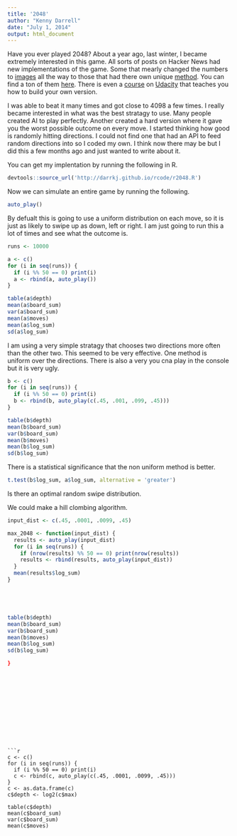 ```yaml
---
title: '2048'
author: "Kenny Darrell"
date: "July 1, 2014"
output: html_document
---
```


Have you ever played 2048? About a year ago, last winter, I became extremely interested in this game. All sorts of posts on Hacker News had new implementations of the game. Some that mearly changed the numbers to [images](http://doge2048.com/) all the way to those that had there own unique [method](http://cesarkawakami.github.io/2048-5D/). You can find a ton of them [here](http://get2048.com/). There is even a [course](https://www.udacity.com/course/ud248) on [Udacity](https://www.udacity.com/) that teaches you how to build your own version.

I was able to beat it many times and got close to 4098 a few times. I really became interested in what was the best stratagy to use. Many people created AI to play perfectly. Another created a hard version where it gave you the worst possible outcome on every move. I started thinking how good is randomly hitting directions. I could not find one that had an API to feed random directions into so I coded my own. I think now there may be but I did this a few months ago and just wanted to write about it.

You can get my implentation by running the following in R.

```r
devtools::source_url('http://darrkj.github.io/rcode/r2048.R')

```

Now we can simulate an entire game by running the following.

```r
auto_play()
```

By defualt this is going to use a uniform distribution on each move, so it is just as likely to swipe up as down, left or right. I am just going to run this a lot of times and see what the outcome is. 

```r
runs <- 10000

a <- c()
for (i in seq(runs)) {
  if (i %% 50 == 0) print(i)
  a <- rbind(a, auto_play())
}

table(a$depth)
mean(a$board_sum)
var(a$board_sum)
mean(a$moves)
mean(a$log_sum)
sd(a$log_sum)
```

I am using a very simple stratagy that chooses two directions more often than the other two. This seemed to be very effective. One method is uniform over the directions. There is also a very you cna play in the console but it is very ugly.

```r
b <- c()
for (i in seq(runs)) {
  if (i %% 50 == 0) print(i)      
  b <- rbind(b, auto_play(c(.45, .001, .099, .45)))
}

table(b$depth)
mean(b$board_sum)
var(b$board_sum)
mean(b$moves)
mean(b$log_sum)
sd(b$log_sum)
```




There is a statistical significance that the non uniform method is better.

```r
t.test(b$log_sum, a$log_sum, alternative = 'greater')
```

Is there an optimal random swipe distribution.

We could make a hill clombing algorithm.


```r
input_dist <- c(.45, .0001, .0099, .45)

max_2048 <- function(input_dist) {
  results <- auto_play(input_dist)
  for (i in seq(runs)) {
    if (nrow(results) %% 50 == 0) print(nrow(results))      
    results <- rbind(results, auto_play(input_dist))
  }
  mean(results$log_sum)
}





table(b$depth)
mean(b$board_sum)
var(b$board_sum)
mean(b$moves)
mean(b$log_sum)
sd(b$log_sum)

}
```




```












```r
c <- c()
for (i in seq(runs)) {
  if (i %% 50 == 0) print(i)      
  c <- rbind(c, auto_play(c(.45, .0001, .0099, .45)))
}
c <- as.data.frame(c)
c$depth <- log2(c$max)

table(c$depth)
mean(c$board_sum)
var(c$board_sum)
mean(c$moves)
```



